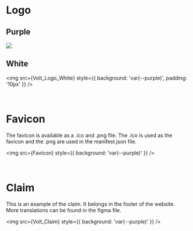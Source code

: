 

<Meta title="Graphics/Logo" />

# Logo

## Purple

<img src={Volt_Logo_Purple} />

## White

<img src={Volt_Logo_White} style={{ background: 'var(--purple)', padding: '10px' }} />

<br />

# Favicon

The favicon is available as a .ico and .png file. The .ico is used as the favicon and the .png are used in the manifest.json file.

<img src={Favicon} style={{ background: 'var(--purple)' }} />

<br />

# Claim

This is an example of the claim. It belongs in the footer of the website.<br />
More translations can be found in the figma file.

<img src={Volt_Claim} style={{ background: 'var(--purple)' }} />
